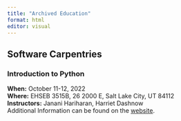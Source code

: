 ```yaml
---
title: "Archived Education"
format: html
editor: visual
---
```

## Software Carpentries  
### Introduction to Python  
**When:** October 11-12, 2022  
**Where:** EHSEB 3515B, 26 2000 E, Salt Lake City, UT 84112  
**Instructors:** Janani Hariharan, Harriet Dashnow  
Additional Information can be found on the [website](https://quinlan-lab.github.io/2022-10-11-Utah-Python/).	